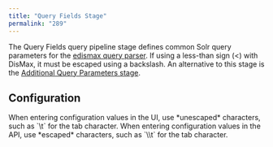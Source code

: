 ```yaml
---
title: "Query Fields Stage"
permalink: "289"
---
```


The Query Fields query pipeline stage defines common Solr query parameters for the [edismax query parser](https://cwiki.apache.org/confluence/display/solr/The+Extended+DisMax+Query+Parser). If using a less-than sign (\<) with DisMax, it must be escaped using a backslash.
An alternative to this stage is the
[Additional Query Parameters stage](/fusion-server/4.2/294/additional-query-parameters-stage).

## Configuration

<Tip>
When entering configuration values in the UI, use *unescaped* characters, such as `\t` for the tab character. When entering configuration values in the API, use *escaped* characters, such as `\\t` for the tab character.
</Tip>


<SchemaParamFields schema={schema}/>
